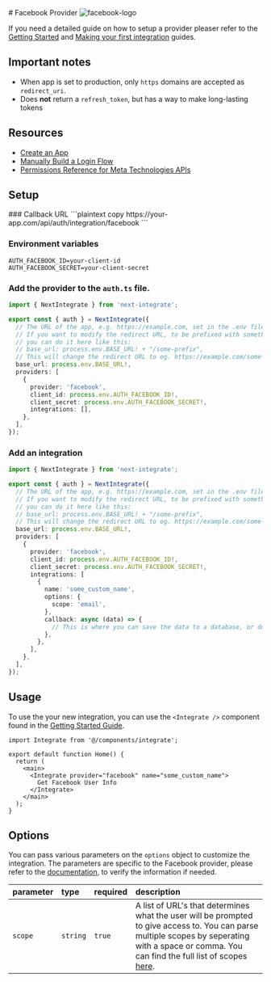 
<div className="flex w-full items-center justify-between gap-4">
  # Facebook Provider
  <Image src="/icons/facebook.svg" alt="facebook-logo" width={48} height={48} />
</div>

If you need a detailed guide on how to setup a provider pleaser refer to the [Getting Started](/docs/getting-started) and [Making your first integration](/docs/making-your-first-integration) guides.

## Important notes

- When app is set to production, only `https` domains are accepted as `redirect_uri`.
- Does **not** return a `refresh_token`, but has a way to make long-lasting tokens

## Resources

- [Create an App](https://developers.facebook.com/docs/development/create-an-app)
- [Manually Build a Login Flow](https://developers.facebook.com/docs/facebook-login/guides/advanced/manual-flow/)
- [Permissions Reference for Meta Technologies APIs](https://developers.facebook.com/docs/permissions)

## Setup

<Steps>
### Callback URL
```plaintext copy
https://your-app.com/api/auth/integration/facebook
```

### Environment variables

```.env filename=".env.local" copy
AUTH_FACEBOOK_ID=your-client-id
AUTH_FACEBOOK_SECRET=your-client-secret
```

### Add the provider to the `auth.ts` file.

```ts filename="auth.ts" copy {11-16}
import { NextIntegrate } from 'next-integrate';

export const { auth } = NextIntegrate({
  // The URL of the app, e.g. https://example.com, set in the .env file.
  // If you want to modify the redirect URL, to be prefixed with something else,
  // you can do it here like this:
  // base_url: process.env.BASE_URL! + "/some-prefix",
  // This will change the redirect URL to eg. https://example.com/some-prefix/api/auth/integration/google
  base_url: process.env.BASE_URL!,
  providers: [
    {
      provider: 'facebook',
      client_id: process.env.AUTH_FACEBOOK_ID!,
      client_secret: process.env.AUTH_FACEBOOK_SECRET!,
      integrations: [],
    },
  ],
});
```

### Add an integration

```ts copy filename="auth.ts" {16-24}
import { NextIntegrate } from 'next-integrate';

export const { auth } = NextIntegrate({
  // The URL of the app, e.g. https://example.com, set in the .env file.
  // If you want to modify the redirect URL, to be prefixed with something else,
  // you can do it here like this:
  // base_url: process.env.BASE_URL! + "/some-prefix",
  // This will change the redirect URL to eg. https://example.com/some-prefix/api/auth/integration/google
  base_url: process.env.BASE_URL!,
  providers: [
    {
      provider: 'facebook',
      client_id: process.env.AUTH_FACEBOOK_ID!,
      client_secret: process.env.AUTH_FACEBOOK_SECRET!,
      integrations: [
        {
          name: 'some_custom_name',
          options: {
            scope: 'email',
          },
          callback: async (data) => {
            // This is where you can save the data to a database, or do something else with it.
          },
        },
      ],
    },
  ],
});
```

</Steps>

## Usage

To use the your new integration, you can use the `<Integrate />` component found in the [Getting Started Guide]("docs/getting-started#create-an-integrate-components").

```tsx copy {1, 6-8}
import Integrate from '@/components/integrate';

export default function Home() {
  return (
    <main>
      <Integrate provider="facebook" name="some_custom_name">
        Get Facebook User Info
      </Integrate>
    </main>
  );
}
```

## Options

You can pass various parameters on the `options` object to customize the integration. The parameters are specific to the Facebook provider, please refer to the [documentation](https://developers.facebook.com/docs/facebook-login/guides/advanced/manual-flow/), to verify the information if needed.

| parameter | type     | required | description                                                                                                                                                                                                                                         |
| :-------- | :------- | :------- | :-------------------------------------------------------------------------------------------------------------------------------------------------------------------------------------------------------------------------------------------------- |
| `scope`   | `string` | `true`   | A list of URL's that determines what the user will be prompted to give access to. You can parse multiple scopes by seperating with a space or comma. You can find the full list of scopes [here](https://developers.facebook.com/docs/permissions). |
